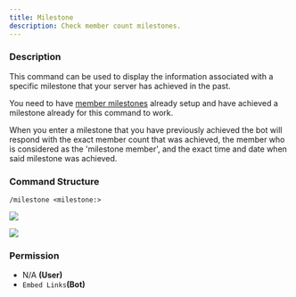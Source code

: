 ```yaml
---
title: Milestone
description: Check member count milestones.
---
```


### Description

This command can be used to display the information associated with a specific milestone that your server has achieved
in the past.

You need to have [member milestones](../guides/automatically-controlled-member-milestones) already setup and have
achieved a milestone already for this command to work.

When you enter a milestone that you have previously achieved the bot will respond with the exact member count that was
achieved, the member who is considered as the 'milestone member', and the exact time and date when said milestone was
achieved.

### Command Structure

```
/milestone <milestone:>
```

![](../../_assets/zdFbk8g.png)

![](../../_assets/2OJwsei.png)

### **Permission**

- N/A **(User)**
- `Embed Links`**(Bot)**
